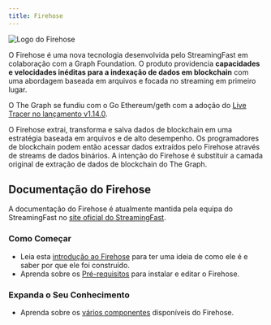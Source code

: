 ```yaml
---
title: Firehose
---
```


![Logo do Firehose](/img/firehose-logo.png)

O Firehose é uma nova tecnologia desenvolvida pelo StreamingFast em colaboração com a Graph Foundation. O produto providencia **capacidades e velocidades inéditas para a indexação de dados em blockchain** com uma abordagem baseada em arquivos e focada no streaming em primeiro lugar.

O The Graph se fundiu com o Go Ethereum/geth com a adoção do [Live Tracer no lançamento v1.14.0](https://github.com/ethereum/go-ethereum/releases/tag/v1.14.0).

O Firehose extrai, transforma e salva dados de blockchain em uma estratégia baseada em arquivos e de alto desempenho. Os programadores de blockchain podem então acessar dados extraídos pelo Firehose através de streams de dados binários. A intenção do Firehose é substituir a camada original de extração de dados de blockchain do The Graph.

## Documentação do Firehose

A documentação do Firehose é atualmente mantida pela equipa do StreamingFast no [site oficial do StreamingFast](https://firehose.streamingfast.io/).

### Como Começar

- Leia esta [introdução ao Firehose](https://firehose.streamingfast.io/introduction/firehose-overview) para ter uma ideia de como ele é e saber por que ele foi construído.
- Aprenda sobre os [Pré-requisitos](https://firehose.streamingfast.io/introduction/prerequisites) para instalar e editar o Firehose.

### Expanda o Seu Conhecimento

- Aprenda sobre os [vários componentes](https://firehose.streamingfast.io/architecture/components) disponíveis do Firehose.
